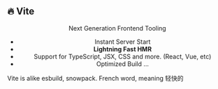 ## 🔥 Vite

<Center>

Next Generation Frontend Tooling

<Steps>

- Instant Server Start
- **Lightning Fast HMR**
- Support for TypeScript, JSX, CSS and more. (React, Vue, etc)
- Optimized Build ...

</Steps>

</Center>

<Notes>

Vite is alike esbuild, snowpack. French word, meaning 轻快的

</Notes>

